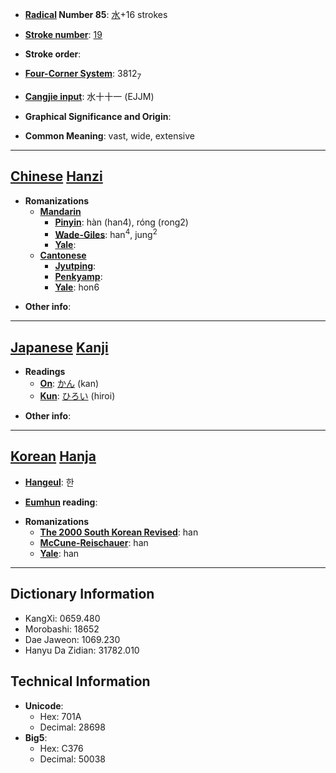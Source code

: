 * '''[[Wiktionary:Chinese radical index| Radical]] Number 85''': [[Wiktionary:Chinese radical index 水|水]]+16 strokes

* '''[[Wiktionary:Chinese total strokes index|Stroke number]]''': [[Wiktionary:Chinese total strokes index 19|19]]

* '''Stroke order''': 

* '''[[Wiktionary:Chinese four corner index|Four-Corner System]]''': 3812<sub>7</sub>

* '''[[Wiktionary:Chinese Cangjie index|Cangjie input]]''': 水十十一 (EJJM)

* '''Graphical Significance and Origin''': 

* '''Common Meaning''': vast, wide, extensive

----

== [[Chinese]] [[Hanzi]] ==

* '''Romanizations'''
** '''[[Mandarin]]'''
*** '''[[Pinyin]]''': hàn (han4), róng (rong2)
*** '''[[Wade-Giles]]''': han<sup>4</sup>, jung<sup>2</sup>
*** '''[[Yale]]''': 
** '''[[Cantonese]]'''
*** '''[[Jyutping]]''':
*** '''[[Penkyamp]]''': 
*** '''[[Yale]]''': hon6

* '''Other info''': 

----

== [[Japanese]] [[Kanji]] ==

* '''Readings'''
** '''[[On]]''': [[かん]] (kan)
** '''[[Kun]]''': [[ひろい]] (hiroi)

* '''Other info''':  

----

== [[Korean]] [[Hanja]] ==

* '''[[Hangeul]]''': 한

* '''[[Eumhun]] reading''': 

* '''Romanizations'''
** '''[[The 2000 South Korean Revised Romanization|The 2000 South Korean Revised]]''': han
** '''[[McCune-Reischauer]]''': han
** '''[[Yale]]''': han

----

== Dictionary Information ==

* KangXi: 0659.480
* Morobashi: 18652
* Dae Jaweon: 1069.230
* Hanyu Da Zidian: 31782.010

== Technical Information ==

* '''Unicode''':
** Hex: 701A
** Decimal: 28698
* '''Big5''':
** Hex: C376
** Decimal: 50038